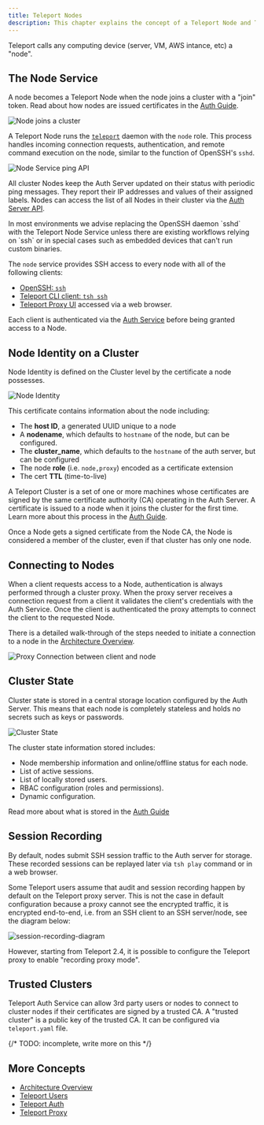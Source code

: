 ```yaml
---
title: Teleport Nodes
description: This chapter explains the concept of a Teleport Node and Teleport manages SSH and Kubernetes nodes.
---
```


Teleport calls any computing device (server, VM, AWS intance, etc) a "node".

## The Node Service

A node becomes a Teleport Node when the node joins a cluster with a
"join" token. Read about how nodes are issued certificates in the
[Auth Guide](authentication.md#issuing-node-certificates).

![Node joins a cluster](../../img/node_join.svg)

A Teleport Node runs the [`teleport`](../cli-docs.md#teleport) daemon with the
`node` role. This process handles incoming connection requests, authentication,
and remote command execution on the node, similar to the function of OpenSSH's
`sshd`.

![Node Service ping API](../../img/node_service_api.svg)

All cluster Nodes keep the Auth Server updated on their status with periodic
ping messages. They report their IP addresses and values of their assigned
labels. Nodes can access the list of all Nodes in their cluster via the
[Auth Server API](authentication.md#auth-api).

<Admonition type="tip" title="Tip">
In most environments we advise replacing the OpenSSH daemon `sshd`
with the Teleport Node Service unless there are existing workflows relying
on `ssh` or in special cases such as embedded devices that can't run
custom binaries.
</Admonition>

The `node` service provides SSH access to every node with all of the following clients:

* [OpenSSH: `ssh`](../admin-guide.md#using-teleport-with-openssh)
* [Teleport CLI client: `tsh ssh`](../cli-docs.md#tsh-ssh)
* [Teleport Proxy UI](proxy.md#web-to-ssh-proxy) accessed via a web browser.

Each client is authenticated via the [Auth Service](authentication.md#authentication-in-teleport) before being granted access to a Node.

## Node Identity on a Cluster

Node Identity is defined on the Cluster level by the certificate a node possesses.

![Node Identity](../../img/node_identity.svg)

This certificate contains information about the node including:

* The **host ID**, a generated UUID unique to a node
* A **nodename**, which defaults to `hostname` of the node, but can be configured.
* The **cluster_name**, which defaults to the `hostname` of the auth server, but can be configured
* The node **role** (i.e. `node,proxy`) encoded as a certificate extension
* The cert **TTL** (time-to-live)

A Teleport Cluster is a set of one or more machines whose certificates are signed
by the same certificate authority (CA) operating in the Auth Server. A
certificate is issued to a node when it joins the cluster for the first time.
Learn more about this process in the [Auth
Guide](authentication.md#authentication-in-teleport).

<Admonition type="warning" title="Single-Node Clusters are Clusters">
Once a Node gets a signed certificate from the Node CA, the Node is considered a member of the cluster, even if that cluster has only one node.
</Admonition>

## Connecting to Nodes

When a client requests access to a Node, authentication is always performed
through a cluster proxy. When the proxy server receives a connection request
from a client it validates the client's credentials with the Auth Service. Once
the client is authenticated the proxy attempts to connect the client to the
requested Node.

There is a detailed walk-through of the steps needed to initiate a connection to
a node in the [Architecture Overview](overview.md).

![Proxy Connection between client and node](../../img/proxy_client_connect.svg)

## Cluster State

Cluster state is stored in a central storage location configured by the Auth
Server. This means that each node is completely stateless and holds no secrets
such as keys or passwords.

![Cluster State](../../img/cluster_state.svg)

The cluster state information stored includes:

* Node membership information and online/offline status for each node.
* List of active sessions.
* List of locally stored users.
* RBAC configuration (roles and permissions).
* Dynamic configuration.

Read more about what is stored in the [Auth Guide](authentication.md#auth-state)

## Session Recording

By default, nodes submit SSH session traffic to the Auth server
for storage. These recorded sessions can be replayed later via `tsh play`
command or in a web browser.

Some Teleport users assume that audit and session recording happen by default
on the Teleport proxy server. This is not the case in default configuration
because a proxy cannot see the encrypted traffic, it is encrypted end-to-end,
i.e. from an SSH client to an SSH server/node, see the diagram below:

![session-recording-diagram](../../img/session-recording.svg)

However, starting from Teleport 2.4, it is possible to configure the
Teleport proxy to enable "recording proxy mode".

## Trusted Clusters

Teleport Auth Service can allow 3rd party users or nodes to connect to cluster
nodes if their certificates are signed by a trusted CA. A "trusted cluster" is
a public key of the trusted CA. It can be configured via `teleport.yaml` file.

{/* TODO: incomplete, write more on this */}

## More Concepts

* [Architecture Overview](overview.md)
* [Teleport Users](users.md)
* [Teleport Auth](authentication.md)
* [Teleport Proxy](proxy.md)
